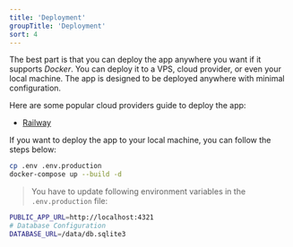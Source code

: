 ```yaml
---
title: 'Deployment'
groupTitle: 'Deployment'
sort: 4
---
```


The best part is that you can deploy the app anywhere you want if it supports _Docker_. You can deploy it to a VPS, cloud provider, or even your local machine. The app is designed to be deployed anywhere with minimal configuration.

Here are some popular cloud providers guide to deploy the app:

- [Railway](/docs/deploy-railway)

If you want to deploy the app to your local machine, you can follow the steps below:

```bash
cp .env .env.production
docker-compose up --build -d
```

> You have to update following environment variables in the `.env.production` file:

```bash
PUBLIC_APP_URL=http://localhost:4321
# Database Configuration
DATABASE_URL=/data/db.sqlite3
```
